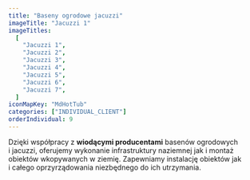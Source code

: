 ```yaml
---
title: "Baseny ogrodowe jacuzzi"
imageTitle: "Jacuzzi 1"
imageTitles:
  [
    "Jacuzzi 1",
    "Jacuzzi 2",
    "Jacuzzi 3",
    "Jacuzzi 4",
    "Jacuzzi 5",
    "Jacuzzi 6",
    "Jacuzzi 7",
  ]
iconMapKey: "MdHotTub"
categories: ["INDIVIDUAL_CLIENT"]
orderIndividual: 9
---
```


Dzięki współpracy z&nbsp;**wiodącymi producentami** basenów ogrodowych i&nbsp;jacuzzi, oferujemy wykonanie infrastruktury naziemnej jak i&nbsp;montaż obiektów wkopywanych w&nbsp;ziemię. Zapewniamy instalację obiektów jak i&nbsp;całego oprzyrządowania niezbędnego do ich utrzymania.
